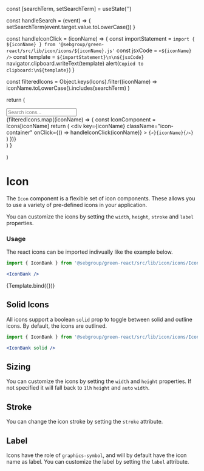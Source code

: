 
  const [searchTerm, setSearchTerm] = useState('')

  const handleSearch = (event) => {
    setSearchTerm(event.target.value.toLowerCase())
  }

  const handleIconClick = (iconName) => {
    const importStatement = `import { ${iconName} } from '@sebgroup/green-react/src/lib/icon/icons/${iconName}.js'`
    const jsxCode = `<${iconName} />`
    const template = `${importStatement}\n\n${jsxCode}`
    navigator.clipboard.writeText(template)
    alert(`Copied to clipboard:\n${template}`)
  }

  const filteredIcons = Object.keys(Icons).filter((iconName) =>
    iconName.toLowerCase().includes(searchTerm)
  )

  return (
    <div className="custom-card-storybook">
      <Styles />
      <input
        type="text"
        id="icon-search"
        placeholder="Search icons..."
        onChange={handleSearch}
      />
      <div className="icon-showcase">
        {filteredIcons.map((iconName) => {
          const IconComponent = Icons[iconName]
          return (
            <div
              key={iconName}
              className="icon-container"
              onClick={() => handleIconClick(iconName)}
            >
              <IconComponent />
              <code>{`<`}{iconName}{`/>`}</code>
            </div>
          )
        })}
      </div>
    </div>
  )
}

  <style>
    {`
    .custom-card-storybook .icon-showcase {
      display: grid;
      grid-template-columns: repeat(auto-fill, minmax(180px, 1fr));
      gap: 24px;
    }
    .custom-card-storybook .icon-container {
      display: flex;
      flex-direction: column;
      align-items: center;
      cursor: pointer;
      gap: 20px;
      border-radius: 8px;
      border: 1px solid #ececec;
      padding: 32px 24px;
    }

    code {
      font-size: 10px;
    }

    .custom-card-storybook input#icon-search {
      margin-bottom: 1rem;
      padding: 0.5rem;
      width: 100%;
      box-sizing: border-box;
    }
  `}
  </style>
)

<Meta title="Components/Icon"/>

# Icon
The `Icon` component is a flexible set of icon components. These allows you to use a variety of pre-defined icons in your application.

You can customize the icons by setting the `width`, `height`, `stroke` and `label` properties.


### Usage
The react icons can be imported indivually like the example below.

```jsx
import { IconBank } from '@sebgroup/green-react/src/lib/icon/icons/IconBank.js'

<IconBank />
```

<Canvas>
  <Story name="Icons">
    {Template.bind({})}
  </Story>
</Canvas>

## Solid Icons
All icons support a boolean `solid` prop to toggle between solid and outline icons. By default, the icons are outlined.

```jsx
import { IconBank } from '@sebgroup/green-react/src/lib/icon/icons/IconBank.js'

<IconBank solid />
```

<Canvas>
  <IconBank />
  <IconBank solid />
</Canvas>

## Sizing
You can customize the icons by setting the `width` and `height` properties. If not specified it will fall back to  `1lh` `height` and `auto` `width`.

<Canvas>
  <IconBank width="24" height="24" />
  <IconBank width="48" height="48" />
  <IconBank width="84" height="84" />
</Canvas>


## Stroke
You can change the icon stroke by setting the `stroke` attribute.

<Canvas>
    <IconBank stroke="2" />
</Canvas>


## Label
Icons have the role of `graphics-symbol`, and will by default have the icon name as label. You can customize the label by setting the `label` attribute.

<Canvas>
    <IconRocket label="This is the label for Rocket Icon" />
</Canvas>
